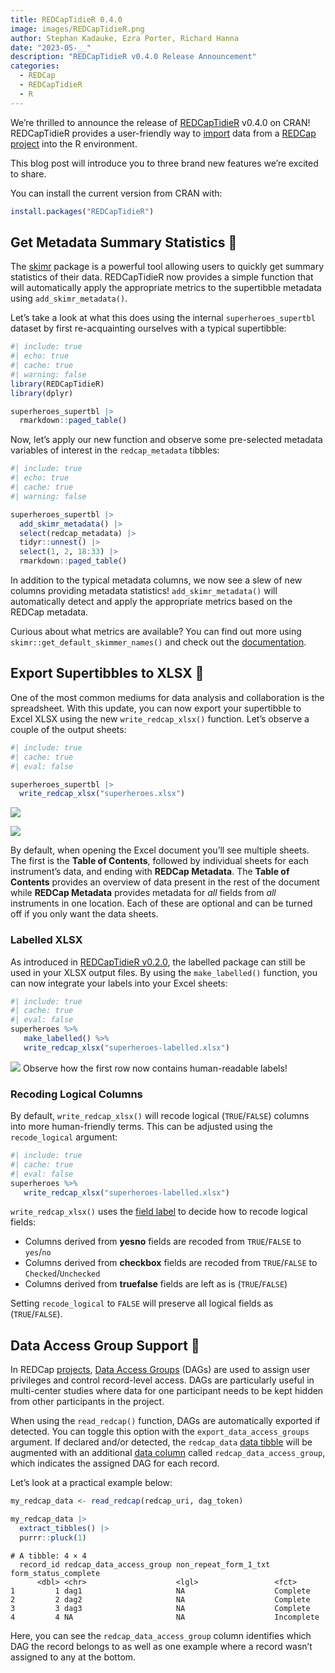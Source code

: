 ```yaml
---
title: REDCapTidieR 0.4.0
image: images/REDCapTidieR.png
author: Stephan Kadauke, Ezra Porter, Richard Hanna
date: "2023-05-__"
description: "REDCapTidieR v0.4.0 Release Announcement"
categories:
  - REDCap
  - REDCapTidieR
  - R
---
```


We're thrilled to announce the release of [REDCapTidieR](https://chop-cgtinformatics.github.io/REDCapTidieR/) v0.4.0 on CRAN! REDCapTidieR provides a user-friendly way to [import](https://chop-cgtinformatics.github.io/REDCapTidieR/articles/glossary.html#import) data from a [REDCap](https://www.project-redcap.org/) [project](https://chop-cgtinformatics.github.io/REDCapTidieR/articles/glossary.html#project) into the R environment.

This blog post will introduce you to three brand new features we're excited to share.

You can install the current version from CRAN with:

```r
install.packages("REDCapTidieR")
```

## Get Metadata Summary Statistics 🔎

The [skimr](https://docs.ropensci.org/skimr/) package is a powerful tool allowing users to quickly get summary statistics of their data. REDCapTidieR now provides a simple function that will automatically apply the appropriate metrics to the supertibble metadata using `add_skimr_metadata()`.

Let's take a look at what this does using the internal `superheroes_supertbl` dataset by first re-acquainting ourselves with a typical supertibble:

```r
#| include: true
#| echo: true
#| cache: true
#| warning: false
library(REDCapTidieR)
library(dplyr)

superheroes_supertbl |> 
  rmarkdown::paged_table()
```

Now, let's apply our new function and observe some pre-selected metadata variables of interest in the `redcap_metadata` tibbles:

```r
#| include: true
#| echo: true
#| cache: true
#| warning: false

superheroes_supertbl |> 
  add_skimr_metadata() |> 
  select(redcap_metadata) |> 
  tidyr::unnest() |>
  select(1, 2, 18:33) |> 
  rmarkdown::paged_table()
```

In addition to the typical metadata columns, we now see a slew of new columns providing metadata statistics! `add_skimr_metadata()` will automatically detect and apply the appropriate metrics based on the REDCap metadata.

Curious about what metrics are available? You can find out more using `skimr::get_default_skimmer_names()` and check out the [documentation](https://docs.ropensci.org/skimr/reference/get_default_skimmers.html).

## Export Supertibbles to XLSX 📝

One of the most common mediums for data analysis and collaboration is the spreadsheet. With this update, you can now export your supertibble to Excel XLSX using the new `write_redcap_xlsx()` function. Let's observe a couple of the output sheets:

```r
#| include: true
#| cache: true
#| eval: false

superheroes_supertbl |> 
  write_redcap_xlsx("superheroes.xlsx")
```

![](images/write_xlsx_default.png){fig-alt="XLSX default output"}

![](images/write_xlsx_heroes_information.png){fig-alt="XLSX Heroes Information sheet"}

By default, when opening the Excel document you'll see multiple sheets. The first is the **Table of Contents**, followed by individual sheets for each instrument's data, and ending with **REDCap Metadata**. The **Table of Contents** provides an overview of data present in the rest of the document while **REDCap Metadata** provides metadata for *all* fields from *all* instruments in one location. Each of these are optional and can be turned off if you only want the data sheets.

### Labelled XLSX

As introduced in [REDCapTidieR v0.2.0](REDCapTidieR_v0.2.html#redcaptidier-labelled), the labelled package can still be used in your XLSX output files. By using the `make_labelled()` function, you can now integrate your labels into your Excel sheets:

```r
#| include: true
#| cache: true
#| eval: false
superheroes %>%
   make_labelled() %>%
   write_redcap_xlsx("superheroes-labelled.xlsx")
```

![](images/write_xlsx_supertbl_labelled.png){fig-alt="XLSX Heroes Information labelled"}
Observe how the first row now contains human-readable labels!

### Recoding Logical Columns

By default, `write_redcap_xlsx()` will recode logical (`TRUE`/`FALSE`) columns into more human-friendly terms. This can be adjusted using the `recode_logical` argument:

```r
#| include: true
#| cache: true
#| eval: false
superheroes %>%
   write_redcap_xlsx("superheroes-labelled.xlsx")
```

`write_redcap_xlsx()` uses the [field label](glossary.html#field-label) to decide how to recode logical fields:

-   Columns derived from **yesno** fields are recoded from `TRUE`/`FALSE` to `yes`/`no`
-   Columns derived from **checkbox** fields are recoded from `TRUE`/`FALSE` to `Checked`/`Unchecked`
-   Columns derived from **truefalse** fields are left as is (`TRUE`/`FALSE`)

Setting `recode_logical` to `FALSE` will preserve all logical fields as (`TRUE`/`FALSE`).

## Data Access Group Support 🏢

In REDCap [projects](https://chop-cgtinformatics.github.io/REDCapTidieR/articles/glossary.html#project), [Data Access Groups](https://chop-cgtinformatics.github.io/REDCapTidieR/articles/glossary.html#data-access-group) (DAGs) are used to assign user privileges and control record-level access. DAGs are particularly useful in multi-center studies where data for one participant needs to be kept hidden from other participants in the project.

When using the `read_redcap()` function, DAGs are automatically exported if detected. You can toggle this option with the `export_data_access_groups` argument. If declared and/or detected, the `redcap_data` [data tibble](https://chop-cgtinformatics.github.io/REDCapTidieR/articles/glossary.html#data-tibble) will be augmented with an additional [data column](https://chop-cgtinformatics.github.io/REDCapTidieR/articles/glossary.html#data-column) called `redcap_data_access_group`, which indicates the assigned DAG for each record. 

Let's look at a practical example below:

```r
my_redcap_data <- read_redcap(redcap_uri, dag_token)

my_redcap_data |>
  extract_tibbles() |>
  purrr::pluck(1)
```

```
# A tibble: 4 × 4
  record_id redcap_data_access_group non_repeat_form_1_txt form_status_complete
      <dbl> <chr>                    <lgl>                 <fct>               
1         1 dag1                     NA                    Complete            
2         2 dag2                     NA                    Complete            
3         3 dag3                     NA                    Complete            
4         4 NA                       NA                    Incomplete  
```

Here, you can see the `redcap_data_access_group` column identifies which DAG the record belongs to as well as one example where a record wasn't assigned to any at the bottom. 

